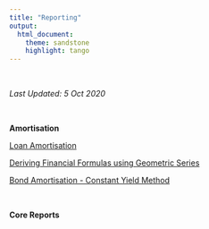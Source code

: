 ```yaml
---
title: "Reporting"
output:
  html_document:
    theme: sandstone
    highlight: tango  
---
```


<br>

*Last Updated: 5 Oct 2020*

<br>

__Amortisation__

[Loan Amortisation](LoanAmortisation.html)  

[Deriving Financial Formulas using Geometric Series](GeometricSum.html)  

[Bond Amortisation - Constant Yield Method](BondAmortisation.html)  

<br>

__Core Reports__
